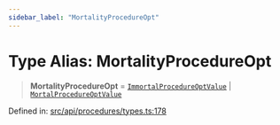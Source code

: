 ```yaml
---
sidebar_label: "MortalityProcedureOpt"
---
```


# Type Alias: MortalityProcedureOpt

> **MortalityProcedureOpt** = [`ImmortalProcedureOptValue`](../interfaces/ImmortalProcedureOptValue.mdx) \| [`MortalProcedureOptValue`](../interfaces/MortalProcedureOptValue.mdx)

Defined in: [src/api/procedures/types.ts:178](https://github.com/PolymeshAssociation/polymesh-sdk/blob/bee6a2fe7a8ce5db42a6982e793782182cde2153/src/api/procedures/types.ts#L178)
